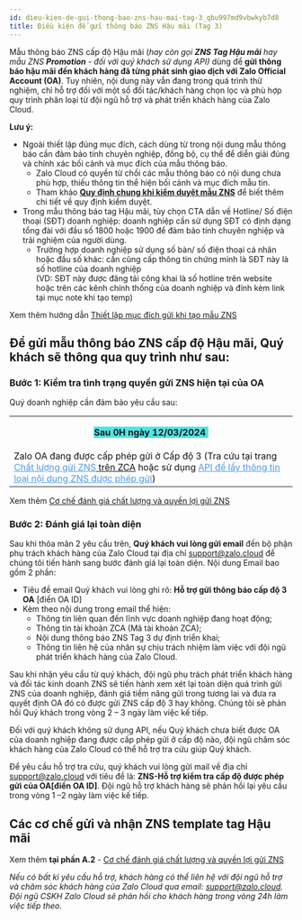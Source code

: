 ```yaml
---
id: dieu-kien-de-gui-thong-bao-zns-hau-mai-tag-3_qbu997md9vbwkyb7d8
title: Điều kiện để gửi thông báo ZNS Hậu mãi (Tag 3)
---
```

Mẫu thông báo ZNS cấp độ Hậu mãi (_hay còn gọi **ZNS Tag Hậu mãi** hay mẫu ZNS **Promotion** - đối với quý khách sử dụng API)_ dùng để **gửi thông báo hậu mãi đến khách hàng đã từng phát sinh giao dịch với Zalo Official Account (OA)**. Tuy nhiên, nội dung này vẫn đang trong quá trình thử nghiệm, chỉ hỗ trợ đối với một số đối tác/khách hàng chọn lọc và phù hợp quy trình phân loại từ đội ngũ hỗ trợ và phát triển khách hàng của Zalo Cloud.

**Lưu ý:** 

*   Ngoài thiết lập đúng mục đích, cách dùng từ trong nội dung mẫu thông báo cần đảm bảo tính chuyên nghiệp, đồng bộ, cụ thể để diễn giải đúng và chính xác bối cảnh và mục đích của mẫu thông báo.
    *   Zalo Cloud có quyền từ chối các mẫu thông báo có nội dung chưa phù hợp, thiếu thông tin thể hiện bối cảnh và mục đích mẫu tin.
    *   Tham khảo [**Quy định chung khi kiểm duyệt mẫu ZNS**](https://zalo.cloud/news/quy-dinh-chung-khi-kiem-duyet-mau-tin-zns/baujzpyvjjrz7776m) để biết thêm chi tiết về quy định kiểm duyệt.
*   Trong mẫu thông báo tag Hậu mãi, tùy chọn CTA dẫn về Hotline/ Số điện thoại (SĐT) doanh nghiệp: doanh nghiệp cần sử dụng SĐT có định dạng tổng đài với đầu số 1800 hoặc 1900 để đảm bảo tính chuyên nghiệp và trải nghiệm của người dùng.
    *   Trường hợp doanh nghiệp sử dụng số bàn/ số điện thoại cá nhân hoặc đầu số khác: cần cũng cấp thông tin chứng minh là SĐT này là số hotline của doanh nghiệp   
        (VD: SĐT này được đăng tải công khai là số hotline trên website hoặc trên các kênh chính thống của doanh nghiệp và đính kèm link tại mục note khi tạo temp)

Xem thêm hướng dẫn [Thiết lập mục đích gửi khi tạo mẫu ZNS](https://zalo.cloud/blog/thiet-lap-muc-dich-gui-khi-tao-mau-zns/erug88djjgrd9r7zzj)

Để gửi mẫu thông báo ZNS cấp độ Hậu mãi, Quý khách sẽ thông qua quy trình như sau: 
-----------------------------------------------------------------------------------

### Bước 1: Kiểm tra tình trạng quyền gửi ZNS hiện tại của OA

Quý doanh nghiệp cần đảm bảo yêu cầu sau: 

<table><tbody><tr><td><p style="margin-left:0px;text-align:center;"><span style="background-color:hsl(180,75%,60%);"><strong>Sau 0H ngày 12/03/2024</strong>&nbsp;</span></p></td></tr><tr><td><span style="color:rgb(18,19,23);">Zalo OA đang được cấp phép gửi ở Cấp độ 3 (Tra cứu tại trang </span><a target="_blank" rel="noopener noreferrer" href="https://account.zalo.cloud/RZUPB7MA6RKY9VGZ/tool/zns/report/quality"><span style="color:hsl(210,75%,60%);"><u>Chất lượng gửi ZNS</u></span><span style="color:rgb(18,19,23);"> trên ZCA</span></a><span style="color:rgb(18,19,23);"> hoặc sử dụng </span><a target="_blank" rel="noopener noreferrer" href="https://developers.zalo.me/docs/zalo-notification-service/truy-xuat-thong-tin/lay-thong-tin-loai-noi-dung-zns-duoc-phep-gui"><span style="color:hsl(210,75%,60%);"><u>API để lấy thông tin loại nội dung ZNS được phép gửi</u></span></a><span style="color:rgb(18,19,23);">)&nbsp;</span></td></tr></tbody></table>

Xem thêm [Cơ chế đánh giá chất lượng và quyền lợi gửi ZNS](https://zalo.cloud/blog/co-che-danh-gia-chat-luong-va-quyen-loi-gui-zns/rzu6k97e8vkbnmereg) 

### Bước 2: Đánh giá lại toàn diện 

Sau khi thỏa mãn 2 yêu cầu trên, **Quý khách vui lòng gửi email** đến bộ phận phụ trách khách hàng của Zalo Cloud tại địa chỉ [support@zalo.cloud](mailto:support@zalo.cloud) để chúng tôi tiến hành sang bước đánh giá lại toàn diện. Nội dung Email bao gồm 2 phần:

*   Tiêu đề email Quý khách vui lòng ghi rõ: **Hỗ trợ gửi thông báo cấp độ 3 OA** \[điền OA ID\]
*   Kèm theo nội dung trong email thể hiện:
    *   Thông tin liên quan đến lĩnh vực doanh nghiệp đang hoạt động;
    *   Thông tin tài khoản ZCA (Mã tài khoản ZCA);
    *   Nội dung thông báo ZNS Tag 3 dự định triển khai;
    *   Thông tin liên hệ của nhân sự chịu trách nhiệm làm việc với đội ngũ phát triển khách hàng của Zalo Cloud.

Sau khi nhận yêu cầu từ quý khách, đội ngũ phụ trách phát triển khách hàng và đối tác kinh doanh ZNS sẽ tiến hành xem xét lại toàn diện quá trình gửi ZNS của doanh nghiệp, đánh giá tiềm năng gửi trong tương lai và đưa ra quyết định OA đó có được gửi ZNS cấp độ 3 hay không. Chúng tôi sẽ phản hồi Quý khách trong vòng 2 – 3 ngày làm việc kế tiếp. 

Đối với quý khách không sử dụng API, nếu Quý khách chưa biết được OA của doanh nghiệp đang được cấp phép gửi ở cấp độ nào, đội ngũ chăm sóc khách hàng của Zalo Cloud có thể hỗ trợ tra cứu giúp Quý khách. 

Để yêu cầu hỗ trợ tra cứu, quý khách vui lòng gửi mail về địa chỉ [support@zalo.cloud](mailto:support@zalo.cloud) với tiêu đề là: **ZNS-Hỗ trợ kiểm tra cấp độ được phép gửi của OA\[điền OA ID\]**. Đội ngũ hỗ trợ khách hàng sẽ phản hồi lại yêu cầu trong vòng 1 –2 ngày làm việc kế tiếp. 

**Các cơ chế gửi và nhận ZNS template tag Hậu mãi**
---------------------------------------------------

Xem thêm **tại phần A.2** - [Cơ chế đánh giá chất lượng và quyền lợi gửi ZNS](https://zalo.cloud/blog/co-che-danh-gia-chat-luong-va-quyen-loi-gui-zns/rzu6k97e8vkbnmereg) 

_Nếu có bất kì yêu cầu hỗ trợ, khách hàng có thể liên hệ với đội ngũ hỗ trợ và chăm sóc khách hàng của Zalo Cloud qua email: support@zalo.cloud. Đội ngũ CSKH Zalo Cloud sẽ phản hồi cho khách hàng trong vòng 24h làm việc tiếp theo._